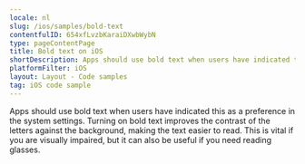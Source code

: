```yaml
---
locale: nl
slug: /ios/samples/bold-text
contentfulID: 654xfLvzbKaraiDXwbWybN
type: pageContentPage
title: Bold text on iOS
shortDescription: Apps should use bold text when users have indicated this as a preference in the system settings.
platformFilter: iOS
layout: Layout - Code samples
tag: iOS code sample
---
```


Apps should use bold text when users have indicated this as a preference in the system settings. Turning on bold text improves the contrast of the letters against the background, making the text easier to read. This is vital if you are visually impaired, but it can also be useful if you need reading glasses.

<CodeSample id="text-bold" locale="nl" platform="ios"/>